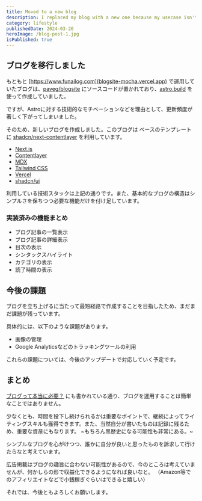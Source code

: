 ```yaml
---
title: Moved to a new blog
description: I replaced my blog with a new one because my usecase isn't matched with Astro.
category: lifestyle
publishedDate: 2024-03-20
heroImage: /blog-post-1.jpg
isPublished: true
---
```


## ブログを移行しました

もともと [https://www.funailog.com](blogsite-mocha.vercel.app) で運用していたブログは、[paveg/blogsite](https://github.com/paveg/blogsite) にソースコードが置かれており、[astro.build](https://astro.build/) を使って作成していました。

ですが、Astroに対する技術的なモチベーションなどを理由として、更新頻度が著しく下がってしまいました。

そのため、新しいブログを作成しました。このブログは ベースのテンプレートに [shadcn/next-contentlayer](https://github.com/shadcn/next-contentlayer) を利用しています。

- [Next.js](https://nextjs.org/)
- [Contentlayer](https://contentlayer.dev/)
- [MDX](https://mdxjs.com/)
- [Tailwind CSS](https://tailwindcss.com/)
- [Vercel](https://vercel.com/)
- [shadcn/ui](https://ui.shadcn.com/)

利用している技術スタックは上記の通りです。また、基本的なブログの構造はシンプルさを保ちつつ必要な機能だけを付け足しています。

### 実装済みの機能まとめ

- ブログ記事の一覧表示
- ブログ記事の詳細表示
- 目次の表示
- シンタックスハイライト
- カテゴリの表示
- 読了時間の表示

## 今後の課題

ブログを立ち上げるに当たって最短経路で作成することを目指したため、まだまだ課題が残っています。

具体的には、以下のような課題があります。

- 画像の管理
- Google Analyticsなどのトラッキングツールの利用

これらの課題については、今後のアップデートで対応していく予定です。

## まとめ

[ブログって本当に必要？](https://www.impactm.co.jp/blog/do-i-really-need-a-blog/) にも書かれている通り、ブログを運用することは簡単なことではありません。

少なくとも、時間を投下し続けられるかは重要なポイントで、継続によってライティングスキルも獲得できます。また、当然自分が書いたものは記録に残るため、重要な資産にもなります。
~もちろん黒歴史になる可能性も非常にある。~

シンプルなブログを心がけつつ、誰かに自分が良いと思ったものを訴求して行けたらなと考えています。

広告掲載はブログの趣旨に合わない可能性があるので、今のところは考えていませんが、何かしらの形で収益化できるようになれば良いなと。
（Amazon等でのアフィリエイトなどで小銭稼ぎぐらいはできると嬉しい）

それでは、今後ともよろしくお願いします。
